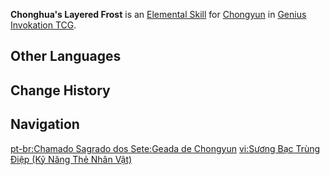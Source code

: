 {{About|the Character Card Skill for [[Genius Invokation TCG]]|the Playable Character Talent|Spirit Blade: Chonghua's Layered Frost}}
{{Genius Invokation TCG Skill Infobox
|image      = Chonghua's Layered Frost Character Card Skill.png
|type       = Elemental Skill
|character  = Chongyun
|element    = Cryo
|matching   = 3
|effect     = Deals 3 {{Color|Cryo DMG}}, creates 1 '''Chonghua Frost Field'''.<br><br>'''Chonghua's Frost Field'''<br>Your Sword, Claymore, and Polearm-wielding characters' {{Color|Physical DMG}} is converted to {{Color|Cryo DMG}}.<br><u>Duration (Rounds)</u>: 2
|order      = 2
}}
'''Chonghua's Layered Frost''' is an [[Character Card Elemental Skill|Elemental Skill]] for [[Chongyun (Character Card)|Chongyun]] in [[Genius Invokation TCG]].

==Other Languages==
{{Other Languages
|en      = Chonghua's Layered Frost
|zhs     = 重华叠霜
|zhs_rm  = Chónghuá Dié Shuāng
|zht     = 重華疊霜
|zht_rm  = Chónghuá Dié Shuāng
|zh_tl   = Layered Beauty Frost
|zh_note = Despite what the English title may imply, "Chonghua" isn't actually a name; it's used as a descriptive word here.
|ja      = 重華積霜
|ja_rm   = Juuka Sekisou{{Assumed}}
|ja_tl   = Layered Beauty Frost{{Sino}}
|ko      = 중첩의 서리
|ko_rm   = Jungcheop-ui Seori
|ko_tl   = Piled up Frost
|es      = Estratos de escarcha Chonghua
|es_tl   = Chonghua Frost Strata
|fr      = Givre superposé
|fr_tl   = Layered Frost
|ru      = Холод Чунхуа
|ru_tl   = Coldness of Chonghua
|th      = Chonghua's Layered Frost
|vi      = Sương Bạc Trùng Điệp
|vi_tl   = Layered Silver Mist
|de      = Schichtfrost
|de_tl   = Layered Frost
|id      = Chonghua's Layered Frost
|pt      = Geada de Chongyun
|pt_tl   = 
|tr      = Chonghua Buz Katmanı
|tr_tl   = 
|it      = Gelo stratificato di Chonghua
|it_tl   = Chonghua's Layered Frost
}}

==Change History==
{{Change History|3.3}}

==Navigation==
{{Genius Invokation TCG Skill Navbox|Chongyun}}

[[pt-br:Chamado Sagrado dos Sete:Geada de Chongyun]]
[[vi:Sương Bạc Trùng Điệp (Kỹ Năng Thẻ Nhân Vật)]]